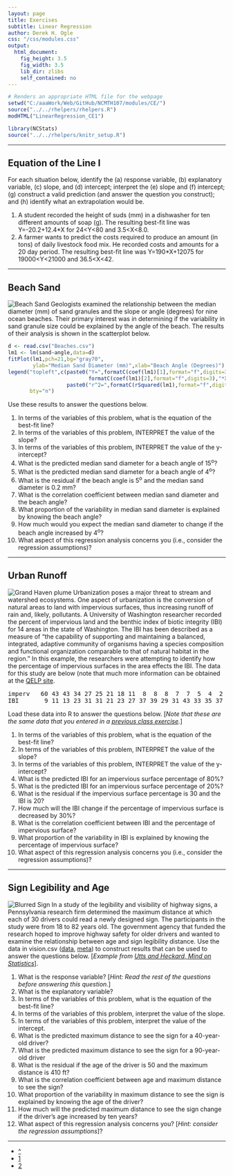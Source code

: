 ```yaml
---
layout: page
title: Exercises
subtitle: Linear Regression
author: Derek H. Ogle
css: "/css/modules.css"
output:
  html_document:
    fig_height: 3.5
    fig_width: 3.5
    lib_dir: zlibs
    self_contained: no
---
```


```r
# Renders an appropriate HTML file for the webpage
setwd("C:/aaaWork/Web/GitHub/NCMTH107/modules/CE/")
source("../../rhelpers/rhelpers.R")
modHTML("LinearRegression_CE1")
```

```r
library(NCStats)
source("../../rhelpers/knitr_setup.R")
```

----

## Equation of the Line I

For each situation below, identify the (a) response variable, (b) explanatory variable, (c) slope, and (d) intercept; interpret the (e) slope and (f) intercept; (g) construct a valid prediction (and answer the question you construct); and (h) identify what an extrapolation would be.

1. A student recorded the height of suds (mm) in a dishwasher for ten different amounts of soap (g).  The resulting best-fit line was Y=-20.2+12.4*X for 24<Y<80 and 3.5<X<8.0.
1. A farmer wants to predict the costs required to produce an amount (in tons) of daily livestock food mix. He recorded costs and amounts for a 20 day period. The resulting best-fit line was Y=190*X+12075 for 19000<Y<21000 and 36.5<X<42.

----

## Beach Sand
<img src="http://derekogle.com/NCMTH107/modules/CE/zimgs/beaches.jpg" alt="Beach Sand" class="img-right">
Geologists examined the relationship between the median diameter (mm) of sand granules and the slope or angle (degrees) for nine ocean beaches.  Their primary interest was in determining if the variability in sand granule size could be explained by the angle of the beach.  The results of their analysis is shown in the scatterplot below.

```r
d <- read.csv("Beaches.csv")
lm1 <- lm(sand~angle,data=d)
fitPlot(lm1,pch=21,bg="gray70",
        ylab="Median Sand Diameter (mm)",xlab="Beach Angle (Degrees)")
legend("topleft",c(paste0("Y=",formatC(coef(lm1)[1],format="f",digits=3),"+",
                          formatC(coef(lm1)[2],format="f",digits=3),"*X"),
                   paste0("r^2=",formatC(rSquared(lm1),format="f",digits=3))),
       bty="n")
```

Use these results to answer the questions below.

1. In terms of the variables of this problem, what is the equation of the best-fit line?
1. In terms of the variables of this problem, INTERPRET the value of the slope?
1. In terms of the variables of this problem, INTERPRET the value of the y-intercept?
1. What is the predicted median sand diameter for a beach angle of 15<sup>o</sup>?
1. What is the predicted median sand diameter for a beach angle of 4<sup>o</sup>?
1. What is the residual if the beach angle is 5<sup>o</sup> and the median sand diameter is 0.2 mm?
1. What is the correlation coefficient between median sand diameter and the beach angle?
1. What proportion of the variability in median sand diameter is explained by knowing the beach angle?
1. How much would you expect the median sand diameter to change if the beach angle increased by 4<sup>o</sup>?
1. What aspect of this regression analysis concerns you (i.e., consider the regression assumptions)?

----

## Urban Runoff
<img src="zimgs/runoff.jpg" alt="Grand Haven plume" class="img-right">
Urbanization poses a major threat to stream and watershed ecosystems.  One aspect of urbanization is the conversion of natural areas to land with impervious surfaces, thus increasing runoff of rain and, likely, pollutants.  A University of Washington researcher recorded the percent of impervious land and the benthic index of biotic integrity (IBI) for 14 areas in the state of Washington.  The IBI has been described as a measure of "the capability of supporting and maintaining a balanced, integrated, adaptive community of organisms having a species composition and functional organization comparable to that of natural habitat in the region."  In this example, the researchers were attempting to identify how the percentage of impervious surfaces in the area effects the IBI.  The data for this study are below (note that much more information can be obtained at the [QELP site](http://www.seattlecentral.edu/qelp/sets/077/077.html#About).

<pre>
imperv   60 43 43 34 27 25 21 18 11  8  8  8  7  7  5  4  2
IBI       9 11 13 23 31 31 21 23 27 37 39 29 31 43 33 35 37
</pre>

Load these data into R to answer the questions below.  [*Note that these are the same data that you entered in a [previous class exercise](BEDAQuant_CE3.html#urban-runoff).*]

1. In terms of the variables of this problem, what is the equation of the best-fit line?
1. In terms of the variables of this problem, INTERPRET the value of the slope?
1. In terms of the variables of this problem, INTERPRET the value of the y-intercept?
1. What is the predicted IBI for an impervious surface percentage of 80%?
1. What is the predicted IBI for an impervious surface percentage of 20%?
1. What is the residual if the impervious surface percentage is 30 and the IBI is 20?
1. How much will the IBI change if the percentage of impervious surface is decreased by 30%?
1. What is the correlation coefficient between IBI and the percentage of impervious surface?
1. What proportion of the variability in IBI is explained by knowing the percentage of impervious surface?
1. What aspect of this regression analysis concerns you (i.e., consider the regression assumptions)?

----

## Sign Legibility and Age
<img src="zimgs/blurredsign.jpg" alt="Blurred Sign" class="img-right">
In a study of the legibility and visibility of highway signs, a Pennsylvania research firm determined the maximum distance at which each of 30 drivers could read a newly designed sign. The participants in the study were from 18 to 82 years old. The government agency that funded the research hoped to improve highway safety for older drivers and wanted to examine the relationship between age and sign legibility distance. Use the data in vision.csv ([data](https://raw.githubusercontent.com/droglenc/NCData/master/vision.csv), [meta](https://raw.githubusercontent.com/droglenc/NCData/master/vision_meta.txt)) to construct results that can be used to answer the questions below. [*Example from [Utts and Heckard, Mind on Statistics](http://www.cengage.com/c/mind-on-statistics-5e-utts)*].

1. What is the response variable? [*Hint: Read the rest of the questions before answering this question.*]
1. What is the explanatory variable?
1. In terms of the variables of this problem, what is the equation of the best-fit line?
1. In terms of the variables of this problem, interpret the value of the slope.
1. In terms of the variables of this problem, interpret the value of the intercept.
1. What is the predicted maximum distance to see the sign for a 40-year-old driver?
1. What is the predicted maximum distance to see the sign for a 90-year-old driver
1. What is the residual if the age of the driver is 50 and the maximum distance is 410 ft?
1. What is the correlation coefficient between age and maximum distance to see the sign?
1. What proportion of the variability in maximum distance to see the sign is explained by knowing the age of the driver?
1. How much will the predicted maximum distance to see the sign change if the driver's age increased by ten years?
1. What aspect of this regression analysis concerns you? [*Hint: consider the regression assumptions*]?

----

<div class="text-center">
<ul class="pagination pagination-lg">
  <li><a href="../LinearRegression.html">^</a></li>
  <li class="active"><a href="#">1</a></li>
  <li><a href="LinearRegression_CE2.html">2</a></li>
</ul>
